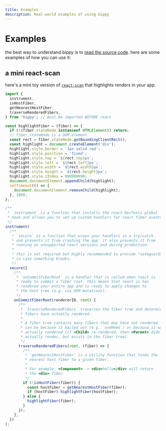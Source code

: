 ```yaml
---
title: Examples
description: Real-world examples of using bippy
---
```


# Examples

the best way to understand bippy is to [read the source code](https://github.com/aidenybai/bippy/blob/main/src/core.ts). here are some examples of how you can use it:

## a mini react-scan

here's a mini toy version of [`react-scan`](https://github.com/aidenybai/react-scan) that highlights renders in your app.

```javascript
import {
  instrument,
  isHostFiber,
  getNearestHostFiber,
  traverseRenderedFibers,
} from 'bippy'; // must be imported BEFORE react

const highlightFiber = (fiber) => {
  if (!(fiber.stateNode instanceof HTMLElement)) return;
  // fiber.stateNode is a DOM element
  const rect = fiber.stateNode.getBoundingClientRect();
  const highlight = document.createElement('div');
  highlight.style.border = '1px solid red';
  highlight.style.position = 'fixed';
  highlight.style.top = `${rect.top}px`;
  highlight.style.left = `${rect.left}px`;
  highlight.style.width = `${rect.width}px`;
  highlight.style.height = `${rect.height}px`;
  highlight.style.zIndex = 999999999;
  document.documentElement.appendChild(highlight);
  setTimeout(() => {
    document.documentElement.removeChild(highlight);
  }, 100);
};

/**
 * `instrument` is a function that installs the react DevTools global
 * hook and allows you to set up custom handlers for react fiber events.
 */
instrument(
  /**
   * `secure` is a function that wraps your handlers in a try/catch
   * and prevents it from crashing the app. it also prevents it from
   * running on unsupported react versions and during production.
   *
   * this is not required but highly recommended to provide "safeguards"
   * in case something breaks.
   */
  secure({
    /**
     * `onCommitFiberRoot` is a handler that is called when react is
     * ready to commit a fiber root. this means that react is has
     * rendered your entire app and is ready to apply changes to
     * the host tree (e.g. via DOM mutations).
     */
    onCommitFiberRoot(rendererID, root) {
      /**
       * `traverseRenderedFibers` traverses the fiber tree and determines which
       * fibers have actually rendered.
       *
       * A fiber tree contains many fibers that may have not rendered. this
       * can be because it bailed out (e.g. `useMemo`) or because it wasn't
       * actually rendered (if <Child> re-rendered, then <Parent> didn't
       * actually render, but exists in the fiber tree).
       */
      traverseRenderedFibers(root, (fiber) => {
        /**
         * `getNearestHostFiber` is a utility function that finds the
         * nearest host fiber to a given fiber.
         *
         * For example, <Component> -> <div>hello</div> will return
         * the <div> fiber.
         */
        if (!isHostFiber(fiber)) {
          const hostFiber = getNearestHostFiber(fiber);
          if (hostFiber) highlightFiber(hostFiber);
        } else {
          highlightFiber(fiber);
        }
      });
    },
  })
);
```
